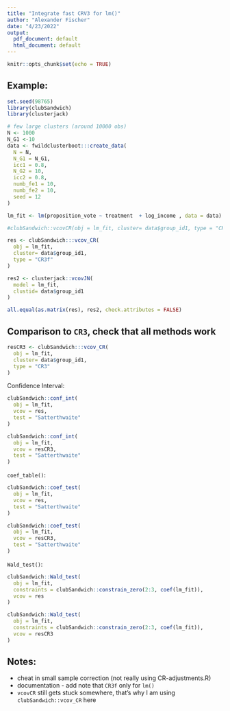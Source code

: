 ```yaml
---
title: "Integrate fast CRV3 for lm()"
author: "Alexander Fischer"
date: "4/23/2022"
output:
  pdf_document: default
  html_document: default
---
```


```r
knitr::opts_chunk$set(echo = TRUE)
```

## Example: 

```r
set.seed(98765)
library(clubSandwich)
library(clusterjack)

# few large clusters (around 10000 obs)
N <- 1000
N_G1 <-10
data <- fwildclusterboot:::create_data(
  N = N,
  N_G1 = N_G1,
  icc1 = 0.8,
  N_G2 = 10,
  icc2 = 0.8,
  numb_fe1 = 10,
  numb_fe2 = 10,
  seed = 12
)

lm_fit <- lm(proposition_vote ~ treatment  + log_income , data = data)

#clubSandwich::vcovCR(obj = lm_fit, cluster= data$group_id1, type = "CR3")

res <- clubSandwich:::vcov_CR(
  obj = lm_fit, 
  cluster= data$group_id1, 
  type = "CR3f"
)

res2 <- clusterjack::vcovJN(
  model = lm_fit, 
  clustid= data$group_id1
)

all.equal(as.matrix(res), res2, check.attributes = FALSE)
```

## Comparison to `CR3`, check that all methods work

```r

resCR3 <- clubSandwich:::vcov_CR(
  obj = lm_fit, 
  cluster= data$group_id1, 
  type = "CR3"
)

```

Confidence Interval: 

```r
clubSandwich::conf_int(
  obj = lm_fit, 
  vcov = res,
  test = "Satterthwaite"
)

clubSandwich::conf_int(
  obj = lm_fit, 
  vcov = resCR3,
  test = "Satterthwaite"
)
```

`coef_table()`:

```r
clubSandwich::coef_test(
  obj = lm_fit, 
  vcov = res,
  test = "Satterthwaite"
)

clubSandwich::coef_test(
  obj = lm_fit, 
  vcov = resCR3,
  test = "Satterthwaite"
)
```

`Wald_test()`:

```r
clubSandwich::Wald_test(
  obj = lm_fit, 
  constraints = clubSandwich::constrain_zero(2:3, coef(lm_fit)),
  vcov = res
)

clubSandwich::Wald_test(
  obj = lm_fit, 
  constraints = clubSandwich::constrain_zero(2:3, coef(lm_fit)),
  vcov = resCR3
)
```


## Notes: 

- cheat in small sample correction (not really using CR-adjustments.R)
- documentation - add note that `CR3f` only for `lm()`
- `vcovCR` still gets stuck somewhere, that's why I am using `clubSandwich::vcov_CR` here

